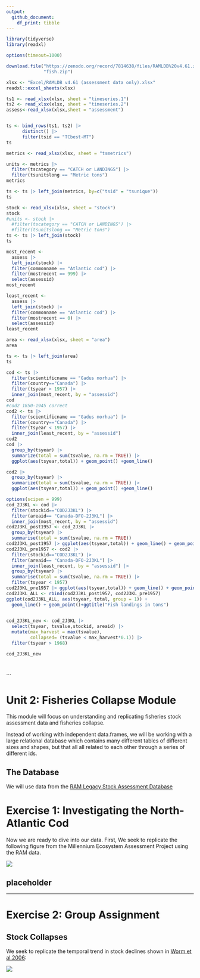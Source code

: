 ```yaml
---
output: 
  github_document:
    df_print: tibble
---
```


```r
library(tidyverse)
library(readxl)
```

```r
options(timeout=1000)
```

```r
download.file("https://zenodo.org/record/7814638/files/RAMLDB%20v4.61.zip?download=1",
              "fish.zip")

```


```r
xlsx <- "Excel/RAMLDB v4.61 (assessment data only).xlsx"
readxl::excel_sheets(xlsx)
```

```r
ts1 <- read_xlsx(xlsx, sheet = "timeseries.1")
ts2 <- read_xlsx(xlsx, sheet = "timeseries.2")
assess<-read_xlsx(xlsx,sheet = "assessment")


ts <- bind_rows(ts1, ts2) |>
      distinct() |> 
      filter(tsid == "TCbest-MT")
ts
```



```r
metrics <- read_xlsx(xlsx, sheet = "tsmetrics")

units <- metrics |> 
  filter(tscategory == "CATCH or LANDINGS") |>
  filter(tsunitslong == "Metric tons")
metrics
```


```r

ts <- ts |> left_join(metrics, by=c("tsid" = "tsunique"))
ts
```

```r
stock <- read_xlsx(xlsx, sheet = "stock")
stock
#units <- stock |> 
  #filter(tscategory == "CATCH or LANDINGS") |>
  #filter(tsunitslong == "Metric tons")
ts <- ts |> left_join(stock)
ts
```

```r
most_recent <-
  assess |> 
  left_join(stock) |>
  filter(commonname == "Atlantic cod") |>
  filter(mostrecent == 999) |>
  select(assessid)
most_recent

least_recent <-
  assess |> 
  left_join(stock) |>
  filter(commonname == "Atlantic cod") |>
  filter(mostrecent == 0) |>
  select(assessid)
least_recent
```





```r
area <- read_xlsx(xlsx, sheet = "area")
area
```

```r
ts <- ts |> left_join(area)
ts
```

```r
cod <- ts |>
  filter(scientificname == "Gadus morhua") |>
  filter(country=="Canada") |>
  filter(tsyear > 1957) |>
  inner_join(most_recent, by = "assessid") 
cod
#cod2 1850-1945 correct
cod2 <- ts |>
  filter(scientificname == "Gadus morhua") |>
  filter(country=="Canada") |>
  filter(tsyear < 1957) |>
  inner_join(least_recent, by = "assessid") 
cod2
cod |>
  group_by(tsyear) |>
  summarize(total = sum(tsvalue, na.rm = TRUE)) |>
  ggplot(aes(tsyear,total)) + geom_point() +geom_line()

cod2 |>
  group_by(tsyear) |>
  summarize(total = sum(tsvalue, na.rm = TRUE)) |>
  ggplot(aes(tsyear,total)) + geom_point() +geom_line()

```

```r
options(scipen = 999)
cod_2J3KL <- cod |>
  filter(stockid=="COD2J3KL") |>
  filter(areaid== "Canada-DFO-2J3KL") |>
  inner_join(most_recent, by = "assessid") 
cod2J3KL_post1957 <- cod_2J3KL |>
  group_by(tsyear) |>
  summarise(total = sum(tsvalue, na.rm = TRUE))
cod2J3KL_post1957 |> ggplot(aes(tsyear,total)) + geom_line() + geom_point()
cod2J3KL_pre1957 <- cod2 |>
  filter(stockid=="COD2J3KL") |>
  filter(areaid== "Canada-DFO-2J3KL") |>
  inner_join(least_recent, by = "assessid") |> 
  group_by(tsyear) |>
  summarise(total = sum(tsvalue, na.rm = TRUE)) |>
  filter(tsyear < 1957)
cod2J3KL_pre1957 |> ggplot(aes(tsyear,total)) + geom_line() + geom_point()
cod2J3KL_ALL <- rbind(cod2J3KL_post1957, cod2J3KL_pre1957)
ggplot(cod2J3KL_ALL, aes(tsyear, total, group = 1)) +
  geom_line() + geom_point()+ggtitle("Fish landings in tons")
  
```

```r
cod_2J3KL_new <- cod_2J3KL |>
  select(tsyear, tsvalue,stockid, areaid) |>
  mutate(max_harvest = max(tsvalue),
         collapsed= (tsvalue < max_harvest*0.1)) |>
  filter(tsyear > 1968)

cod_2J3KL_new

  
```




















```







# Unit 2: Fisheries Collapse Module

This module will focus on understanding and replicating fisheries stock assessment data and fisheries collapse.

Instead of working with independent data.frames, we will be working with a large relational database which contains many different tables of different sizes and shapes, but that all all related to each other through a series of different ids.

## The Database

We will use data from the [RAM Legacy Stock Assessment Database](https://www.ramlegacy.org/database/)

# Exercise 1: Investigating the North-Atlantic Cod

Now we are ready to dive into our data. First, We seek to replicate the following figure from the Millennium Ecosystem Assessment Project using the RAM data.

![](http://espm-157.carlboettiger.info/img/cod.jpg)

## placeholder

------------------------------------------------------------------------

# Exercise 2: Group Assignment

## Stock Collapses

We seek to replicate the temporal trend in stock declines shown in [Worm et al 2006](http://doi.org/10.1126/science.1132294):

![](http://espm-157.carlboettiger.info/img/worm2006.jpg)
